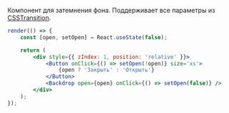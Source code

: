 Компонент для затемнения фона.
Поддерживает все параметры из [CSSTransition](http://reactcommunity.org/react-transition-group/css-transition).

```jsx live
render(() => {
    const [open, setOpen] = React.useState(false);

    return (
        <div style={{ zIndex: 1, position: 'relative' }}>
            <Button onClick={() => setOpen(!open)} size='xs'>
                {open ? 'Закрыть' : 'Открыть'}
            </Button>
            <Backdrop open={open} onClick={() => setOpen(false)} />
        </div>
    );
});
```

